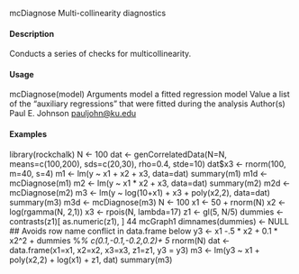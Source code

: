 
mcDiagnose Multi-collinearity diagnostics

#### Description

Conducts a series of checks for multicollinearity.

#### Usage

mcDiagnose(model)
Arguments
model a fitted regression model
Value
a list of the "auxiliary regressions" that were fitted during the analysis
Author(s)
Paul E. Johnson <pauljohn@ku.edu>

#### Examples

library(rockchalk)
N <- 100
dat <- genCorrelatedData(N=N, means=c(100,200), sds=c(20,30), rho=0.4, stde=10)
dat$x3 <- rnorm(100, m=40, s=4)
m1 <- lm(y ~ x1 + x2 + x3, data=dat)
summary(m1)
m1d <- mcDiagnose(m1)
m2 <- lm(y ~ x1 * x2 + x3, data=dat)
summary(m2)
m2d <- mcDiagnose(m2)
m3 <- lm(y ~ log(10+x1) + x3 + poly(x2,2), data=dat)
summary(m3)
m3d <- mcDiagnose(m3)
N <- 100
x1 <- 50 + rnorm(N)
x2 <- log(rgamma(N, 2,1))
x3 <- rpois(N, lambda=17)
z1 <- gl(5, N/5)
dummies <- contrasts(z1)[ as.numeric(z1), ]
44 mcGraph1
dimnames(dummies) <- NULL ## Avoids row name conflict in data.frame below
y3 <- x1 -.5 * x2 + 0.1 * x2^2 + dummies %*% c(0.1,-0.1,-0.2,0.2)+ 5 * rnorm(N)
dat <- data.frame(x1=x1, x2=x2, x3=x3, z1=z1, y3 = y3)
m3 <- lm(y3 ~ x1 + poly(x2,2) + log(x1) + z1, dat)
summary(m3)
